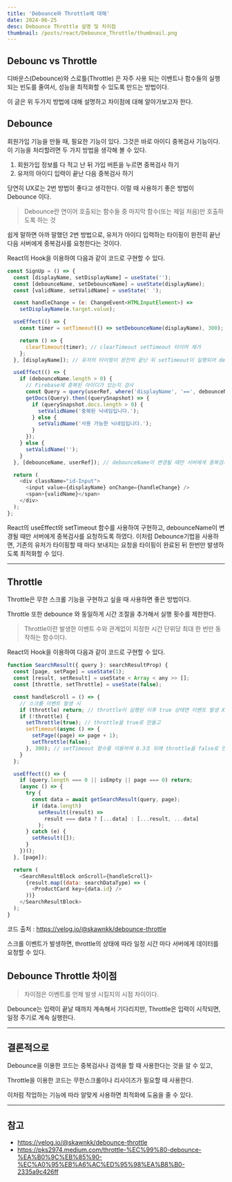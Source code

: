 ```yaml
---
title: 'Debounce와 Throttle에 대해'
date: 2024-06-25
desc: Debounce Throttle 설명 및 차이점
thumbnail: /posts/react/Debounce_Throttle/thumbnail.png
---
```


## Debounc vs Throttle

디바운스(Debounce)와 스로틀(Throttle) 은 자주 사용 되는 이벤트나 함수들의 실행되는 빈도를 줄여서,
성능을 최적화할 수 있도록 만드는 방법이다.

이 글은 위 두가지 방법에 대해 설명하고 차이점에 대해 알아가보고자 한다.

## Debounce

회원가입 기능을 만들 때, 필요한 기능이 있다.
그것은 바로 아이디 중복검사 기능이다.
이 기능을 처리할려면 두 가지 방법을 생각해 볼 수 있다.

1. 회원가입 정보를 다 적고 난 뒤 가입 버튼을 누르면 중복검사 하기
2. 유저의 아이디 입력이 끝난 다음 중복검사 하기

당연히 UX로는 2번 방법이 좋다고 생각한다. 이럴 때 사용하기 좋은 방법이 Debounce 이다.

> Debounce란 연이어 호출되는 함수들 중 마지막 함수(또는 제일 처음)만 호출하도록 하는 것

쉽게 말하면 아까 말했던 2번 방법으로,
유저가 아이디 입력하는 타이핑이 완전히 끝난 다음 서버에게 중복검사를 요청한다는 것이다.

React의 Hook을 이용하여 다음과 같이 코드로 구현할 수 있다.

```js {9,12,14}
const SignUp = () => {
  const [displayName, setDisplayName] = useState('');
  const [debounceName, setDebounceName] = useState(displayName);
  const [validName, setValidName] = useState(' ');

  const handleChange = (e: ChangeEvent<HTMLInputElement>) =>
    setDisplayName(e.target.value);

  useEffect(() => {
    const timer = setTimeout(() => setDebounceName(displayName), 300); // setTimeout 설정

    return () => {
      clearTimeout(timer); // clearTimeout setTimeout 타이머 제거
    };
  }, [displayName]); // 유저의 타이핑이 완전히 끝난 뒤 setTimeout이 실행되어 debounce가 변경

  useEffect(() => {
    if (debounceName.length > 0) {
      // Firebase에 중복된 아이디가 있는지 검사
      const Query = query(userRef, where('displayName', '==', debounceName));
      getDocs(Query).then((querySnapshot) => {
        if (querySnapshot.docs.length > 0) {
          setValidName('중복된 닉네임입니다.');
        } else {
          setValidName('사용 가능한 닉네임입니다.');
        }
      });
    } else {
      setValidName('');
    }
  }, [debounceName, userRef]); // debounceName이 변경될 때만 서버에게 중복검사 요청

  return (
    <div className="id-Input">
      <input value={displayName} onChange={handleChange} />
      <span>{validName}</span>
    </div>
  );
};
```

React의 useEffect와 setTimeout 함수를 사용하여 구현하고,
debounceName이 변경될 때만 서버에게 중복검사를 요청하도록 하였다.
이처럼 Debounce기법을 사용하면,
기존의 유저가 타이핑할 때 마다 보내지는 요청을 타이핑이 완료된 뒤 한번만 발생하도록 최적화할 수 있다.

---

## Throttle

Throttle은 무한 스크롤 기능을 구현하고 싶을 때 사용하면 좋은 방법이다.

Throttle 또한 debounce 와 동일하게 시간 조절을 추가해서 실행 횟수를 제한한다.

> Throttle이란 발생한 이벤트 수와 관계없이 지정한 시간 단위당 최대 한 번만 동작하는 함수이다.

React의 Hook을 이용하여 다음과 같이 코드로 구현할 수 있다.

```js
function SearchResult({ query }: searchResultProp) {
  const [page, setPage] = useState(1);
  const [result, setResult] = useState < Array < any >> [];
  const [throttle, setThrottle] = useState(false);

  const handleScroll = () => {
    // 스크롤 이벤트 발생 시
    if (throttle) return; // throttle이 실행된 이후 true 상태면 이벤트 발생 X
    if (!throttle) {
      setThrottle(true); // throttle을 true로 만들고
      setTimeout(async () => {
        setPage((page) => page + 1);
        setThrottle(false);
      }, 300); // setTimeout 함수를 이용하여 0.3초 뒤에 throttle을 false로 만들어 이벤트 발생하게 함
    }
  };

  useEffect(() => {
    if (query.length === 0 || isEmpty || page === 0) return;
    (async () => {
      try {
        const data = await getSearchResult(query, page);
        if (data.length)
          setResult((result) =>
            result === data ? [...data] : [...result, ...data]
          );
      } catch (e) {
        setResult([]);
      }
    })();
  }, [page]);

  return (
    <SearchResultBlock onScroll={handleScroll}>
      {result.map((data: searchDataType) => (
        <ProductCard key={data.id} />
      ))}
    </SearchResultBlock>
  );
}
```

코드 출처 : https://velog.io/@skawnkk/debounce-throttle

스크롤 이벤트가 발생하면,
throttle의 상태에 따라 일정 시간 마다 서버에게 데이터를 요청할 수 있다.

## Debounce Throttle 차이점

> 차이점은 이벤트를 언제 발생 시킬지의 시점 차이이다.

Debounce는 입력이 끝날 때까지 계속해서 기다리지만,
Throttle은 입력이 시작되면, 일정 주기로 계속 실행한다.

---

## 결론적으로

Debounce을 이용한 코드는 중복검사나 검색을 할 때 사용한다는 것을 알 수 있고,

Throttle을 이용한 코드는 무한스크롤이나 리사이즈가 필요할 때 사용한다.

이처럼 작업하는 기능에 따라 알맞게 사용하면 최적화에 도움을 줄 수 있다.

---

## 참고

- https://velog.io/@skawnkk/debounce-throttle
- https://pks2974.medium.com/throttle-%EC%99%80-debounce-%EA%B0%9C%EB%85%90-%EC%A0%95%EB%A6%AC%ED%95%98%EA%B8%B0-2335a9c426ff
